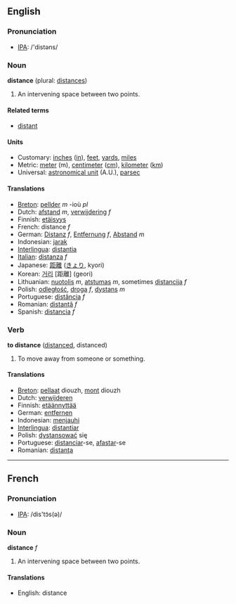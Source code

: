==English==

=== Pronunciation ===
*[[w:IPA|IPA]]: /'distəns/

===Noun===
'''distance''' (plural: [[distances]])

#An intervening space between two points.

====Related terms====
*[[distant]]

====Units====
*Customary: [[inch]]es ([[in]]), [[feet]], [[yard]]s, [[mile]]s
*Metric: [[meter]] (m), [[centimeter]] ([[cm]]), [[kilometer]] ([[km]])
*Universal: [[astronomical unit]] (A.U.), [[parsec]]

==== Translations ====
*[[Breton]]: [[pellder]] ''m'' -ioù ''pl''
*Dutch: [[afstand]] ''m'', [[verwijdering]] ''f''
*Finnish: [[etäisyys]]
*French: distance ''f''
*German: [[Distanz]] ''f'', [[Entfernung]] ''f'', [[Abstand]] ''m''
*Indonesian: [[jarak]]
*[[Interlingua]]: [[distantia]]
*[[Italian]]: [[distanza]] ''f''
*Japanese: [[距離]] ([[きょり]], kyori)
*Korean: [[거리]] [距離] (geori)
*Lithuanian: [[nuotolis]] ''m'', [[atstumas]] ''m'', sometimes [[distancija]] ''f''
*Polish: [[odległość]], [[droga]] ''f'', [[dystans]] ''m''
*Portuguese: [[distância]] ''f''
*Romanian: [[distanţă]] ''f''
*Spanish: [[distancia]] ''f''

=== Verb ===
'''to distance''' ([[distanced]], distanced)

#To move away from someone or something.

==== Translations ====
*[[Breton]]: [[pellaat]] diouzh, [[mont]] diouzh
*Dutch: [[verwijderen]]
*Finnish: [[etäännyttää]]
*German: [[entfernen]]
*Indonesian: [[menjauhi]]
*[[Interlingua]]: [[distantiar]]
*Polish: [[dystansować]] się
*Portuguese: [[distanciar]]-se, [[afastar]]-se
*Romanian: [[distanţa]]

----

==French==

=== Pronunciation ===
*[[w:IPA|IPA]]: /dis'tɔ̃s(ə)/

===Noun===
'''distance''' ''f''

#An intervening space between two points.

==== Translations ====
*English: distance